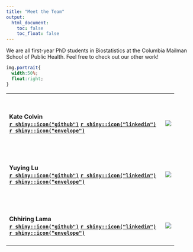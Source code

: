 ```yaml
---
title: "Meet the Team"
output: 
  html_document:
    toc: false
    toc_float: false
---
```


We are all first-year PhD students in Biostatistics at the Columbia Mailman School of Public Health. Feel free to check out our other work!

```css

img.portrait{
  width:50%;
  float:right;
}

```

<table style="width:90%">
  <tr>
    <td><h4></h4></td>
    <td></td>
  </tr>
  <tr>
    <td>
    <h4> Kate Colvin<br />
    [`r shiny::icon("github")`](https://github.com/kaaateco)
    [`r shiny::icon("linkedin")`](https://www.linkedin.com/in/kacolvin/)
    [`r shiny::icon("envelope")`](mailto:<kac2301@cumc.columbia.edu>)</h4></td>
    <td><img src="images/IMG_9456.jpg" class="portrait"></td>
    
  </tr>
  <tr>
    <td><h3></h3></td>
    <td></td>
  </tr>
  <tr>
    <td>
    <h4> Yuying Lu <br />
    [`r shiny::icon("github")`](https://github.com/YUYING-LU)
    [`r shiny::icon("linkedin")`](https://www.linkedin.com/in/yuying-lu-584035284/?locale=en_US/)
    [`r shiny::icon("envelope")`](mailto:<yl5839@cumc.columbia.edu>)</h4></td>
    <td><img src="images/yuying.jpg" class="portrait"></td>
  </tr>
  
  <tr>
    <td><h3></h3></td>
    <td></td>
  </tr>
  <tr>
    <td>
    <h4> Chhiring Lama <br />
    [`r shiny::icon("github")`](https://github.com/Chhiring-Lama)
    [`r shiny::icon("linkedin")`](https://www.linkedin.com/in/chhiring-lama/)
    [`r shiny::icon("envelope")`](mailto:<cyl2159@cumc.columbia.com>)</h4></td>
    <td><img src="images/ch.jpg" class="portrait"></td>
  </tr>
</table>


<!-- <div class="imageflex"> -->
<!--   <img src="images/IMG_9456.jpg" height="280px"> -->

<!--   <p class="imageflexcontent">**Kate Colvin** <a href="https://github.com/kaaateco">https://github.com/kaaateco</a></p> -->
<!-- </div> -->

<!-- <div class="imageflex"> -->
<!--   <img src="images/yuying.jpg" height="280px"> -->

<!--   <p class="imageflexcontent">**Yuying Lu** <a href="https://github.com/kaaateco">https://github.com/kaaateco</a></p> -->
<!-- </div> -->

<!-- <div class="imageflex"> -->
<!--   <img src="images/ch.jpg" height="280px"> -->

<!--   <p class="imageflexcontent">**Chhiring Lama** <a href="https://github.com/kaaateco">https://github.com/kaaateco</a></p> -->
<!-- </div> -->

